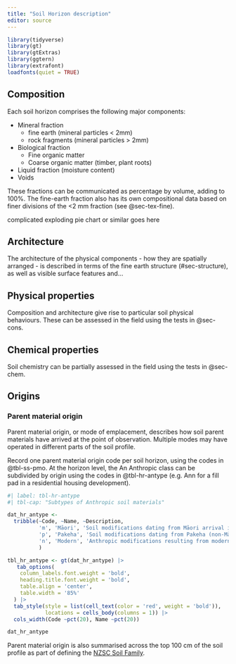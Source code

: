 ```yaml
---
title: "Soil Horizon description"
editor: source
---
```


```r
library(tidyverse) 
library(gt)
library(gtExtras)
library(ggtern)
library(extrafont)
loadfonts(quiet = TRUE)
```

## Composition

Each soil horizon comprises the following major components: 

- Mineral fraction
    - fine earth (mineral particles < 2mm)
    - rock fragments (mineral particles > 2mm)
- Biological fraction
   - Fine organic matter
   - Coarse organic matter (timber, plant roots)
- Liquid fraction (moisture content)
- Voids

These fractions can be communicated as percentage by volume, adding to 100%. The fine-earth fraction also has its own compositional data based on finer divisions of the <2 mm fraction (see @sec-tex-fine).

[complicated exploding pie chart or similar goes here]{.diags}

## Architecture

The architecture of the physical components - how they are spatially arranged - is described in terms of the fine earth structure (#sec-structure), as well as visible surface features and...

## Physical properties 

Composition and architecture give rise to particular soil physical behaviours. These can be assessed in the field using the tests in @sec-cons. 

## Chemical properties

Soil chemistry can be partially assessed in the field using the tests in @sec-chem.

## Origins

### Parent material origin

Parent material origin, or mode of emplacement, describes how soil parent materials have arrived at the point of observation. Multiple modes may have operated in different parts of the soil profile. 

Record one parent material origin code per soil horizon, using the codes in @tbl-ss-pmo. At the horizon level, the [An]{.ceg} Anthropic class can be subdivided by origin using the codes in @tbl-hr-antype (e.g. [Ann]{.ceg} for a fill pad in a residential housing development).

```r
#| label: tbl-hr-antype
#| tbl-cap: "Subtypes of Anthropic soil materials"

dat_hr_antype <-
  tribble(~Code, ~Name, ~Description,
          'm', 'Māori', 'Soil modifications dating from Māori arrival in New Zealand, particularly pre-modern soil management practices',
          'p', 'Pakeha', 'Soil modifications dating from Pakeha (non-Māori) arrival in New Zealand up to modern times (e.g. European agricultural practices)',
          'n', 'Modern', 'Anthropic modifications resulting from modern techniques or addition of modern materials to the soil (e.g. plastics)'
          )

tbl_hr_antype <- gt(dat_hr_antype) |>
   tab_options(
    column_labels.font.weight = 'bold', 
    heading.title.font.weight = 'bold',
    table.align = 'center',
    table.width = '85%'
  ) |>
  tab_style(style = list(cell_text(color = 'red', weight = 'bold')),
            locations = cells_body(columns = 1)) |>
  cols_width(Code ~pct(20), Name ~pct(20))

dat_hr_antype
```

Parent material origin is also summarised across the top 100 cm of the soil profile as part of defining the [NZSC Soil Family](in_06_nzsc_familysibling.qmd#sec-fam-pmo). 






